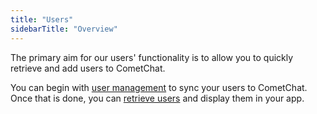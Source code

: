 ```yaml
---
title: "Users"
sidebarTitle: "Overview"
---
```




The primary aim for our users' functionality is to allow you to quickly retrieve and add users to CometChat.

You can begin with [user management](/docs/sdk/android/user-management) to sync your users to CometChat. Once that is done, you can [retrieve users](/docs/sdk/android/retrieve-users) and display them in your app.
